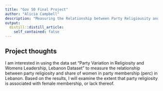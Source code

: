 ```yaml
---
title: "Gov 50 Final Project"
author: "Alicia Campbell"
description: "Measuring the Relationship between Party Religiousity and Female Membership in Lebanon"
output:
  distill::distill_article:
    self_contained: false
---
```




## Project thoughts

I am interested in using the data set "Party Variation in Religiosity and Womens Leadership, Lebanon Dataset" to measure the relationship between party religiosity and share of women in party membership (perc) in Lebanon. Based on the results, I will examine the extent that party religiosity is associated with female membership, or lack thereof.
